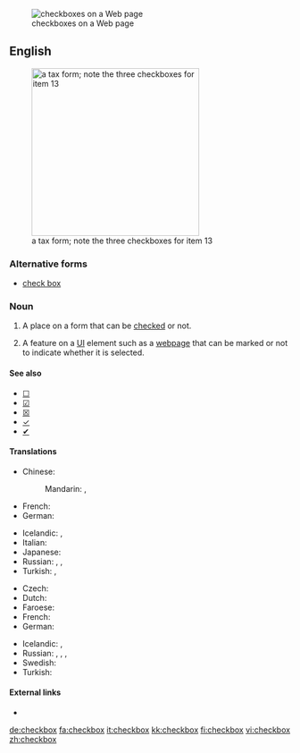[[File:Checkbox.png|thumb|checkboxes on a Web page]]
==English==
[[File:Form W-2, 2006.png|thumb|300px|right|a tax form; note the three checkboxes for item 13]]

===Alternative forms===
* [[check box]]

===Noun===
{{en-noun|checkboxes}}

# A place on a form that can be [[checked]] or not.
# {{context|graphical user interface|lang=en}} A feature on a [[UI]] element such as a [[webpage]] that can be marked or not to indicate whether it is selected.

====See also====
* [[☐]]
* [[☑]]
* [[☒]]
* [[✓]]
* [[✔]]

====Translations====
{{trans-top|A place on a form that can be checked or not}}
* Chinese:
*: Mandarin: {{t+|cmn|複選框|sc=Hani}}, {{t|cmn|复选框|tr=fùxuǎnkuāng|sc=Hani}}
* French: {{t+|fr|case à cocher|f}}
* German: {{t+|de|Kontrollkästchen|n}}
{{trans-mid}}
* Icelandic: {{t|is|gátreitur|m}}, {{t|is|merkireitur|m}}
* Italian: {{t|it|casella di spunta|f}}
* Japanese: {{t|ja|チェックボックス|tr=chekkubokkusu|sc=Jpan}}
* Russian: {{t+|ru|флажок|m|tr=flažók|sc=Cyrl}}, {{t|ru|чек-бокс|m|tr=ček-bóks|sc=Cyrl}}, {{t+|ru|галочка|f|tr=gáločka|sc=Cyrl}}
* Turkish: {{t|tr|işaret kutusu}}, {{t|tr|onay kutusu}}
{{trans-bottom}}

{{trans-top|(graphical user interface): a feature on a webpage that can be marked or not}}
* Czech: {{t|cs|zaškrtávací pole|n}}
* Dutch: {{t+|nl|selectievakje|n}}
* Faroese: {{t|fo|avkrossingarteigur|m}}
* French: {{t+|fr|case à cocher|f}}
* German: {{t|de|Kontrollbox|f}}
{{trans-mid}}
* Icelandic: {{t|is|gátreitur|m}}, {{t|is|merkireitur|m}}
* Russian: {{t+|ru|переключатель|m|tr=pereključátelʹ|sc=Cyrl}}, {{t+|ru|флажок|m|tr=flažók|sc=Cyrl}}, {{t|ru|чек-бокс|m|tr=ček-bóks|sc=Cyrl}}, {{t+|ru|галочка|f|tr=gáločka|sc=Cyrl}}
* Swedish: {{t|sv|kryssruta|c}}
* Turkish: {{t|tr|seçme kutusu}}
{{trans-bottom}}

====External links====
* {{pedialite}}

[[de:checkbox]]
[[fa:checkbox]]
[[it:checkbox]]
[[kk:checkbox]]
[[fi:checkbox]]
[[vi:checkbox]]
[[zh:checkbox]]